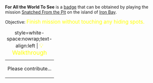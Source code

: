 '''For All the World To See''' is a [[Badges|badge]] that can be obtained by playing the mission [[Snatched From the Pit]] on the island of [[Iron Bay]].

Objective: <big style="color:yellow">Finish mission without touching any hiding spots.</big>

{| class="mw-collapsible mw-collapsed"
|+ style=white-space:nowrap;text-align:left | <big style="color:yellow">💡 Walkthrough</big>
|-
| Please contribute...
|}